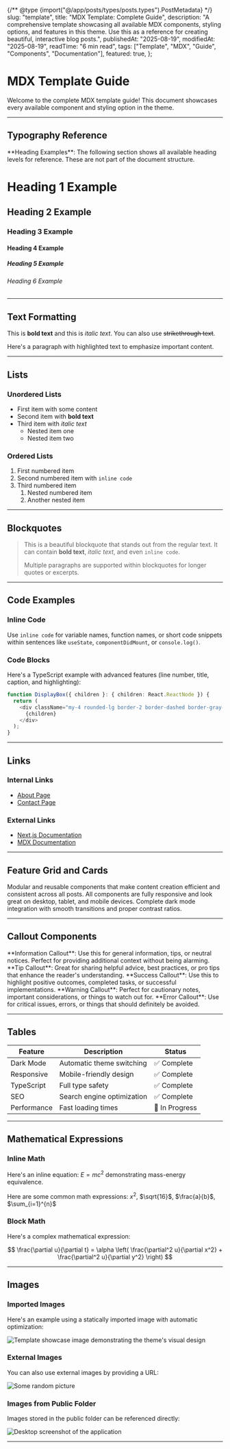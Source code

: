{/** @type {import("@/app/posts/types/posts.types").PostMetadata} */}
  slug: "template",
  title: "MDX Template: Complete Guide",
  description: "A comprehensive template showcasing all available MDX components, styling options, and features in this theme. Use this as a reference for creating beautiful, interactive blog posts.",
  publishedAt: "2025-08-19",
  modifiedAt: "2025-08-19",
  readTime: "6 min read",
  tags: ["Template", "MDX", "Guide", "Components", "Documentation"],
  featured: true,
};


# MDX Template Guide

Welcome to the complete MDX template guide! This document showcases every available component and styling option in the theme.

---

## Typography Reference

<Callout type="info">
**Heading Examples**: The following section shows all available heading levels for reference. These are not part of the document structure.
</Callout>

<DisplayBox>

# Heading 1 Example
## Heading 2 Example  
### Heading 3 Example
#### Heading 4 Example
##### Heading 5 Example
###### Heading 6 Example

</DisplayBox>

---

## Text Formatting

This is **bold text** and this is *italic text*. You can also use ~~strikethrough text~~.

Here's a paragraph with <Highlight>highlighted text</Highlight> to emphasize important content.

---

## Lists

### Unordered Lists
- First item with some content
- Second item with **bold text**
- Third item with *italic text*
  - Nested item one
  - Nested item two

### Ordered Lists
1. First numbered item
2. Second numbered item with `inline code`
3. Third numbered item
   1. Nested numbered item
   2. Another nested item

---

## Blockquotes

> This is a beautiful blockquote that stands out from the regular text. It can contain **bold text**, *italic text*, and even `inline code`.
> 
> Multiple paragraphs are supported within blockquotes for longer quotes or excerpts.

---

## Code Examples

### Inline Code

Use `inline code` for variable names, function names, or short code snippets within sentences like `useState`, `componentDidMount`, or `console.log()`.

### Code Blocks

Here's a TypeScript example with advanced features (line number, title, caption, and highlighting):

```typescript {1,3-5} title="TypeScript Example" caption="This example shows a simple component structure." showLineNumbers /border-dashed/
function DisplayBox({ children }: { children: React.ReactNode }) {
  return (
    <div className="my-4 rounded-lg border-2 border-dashed border-gray-300 bg-gray-50 p-6 dark:border-gray-600 dark:bg-gray-800/50">
      {children}
    </div>
  );
}
```

---

## Links

### Internal Links
- [About Page](/about)
- [Contact Page](/contact)

### External Links
- [Next.js Documentation](https://nextjs.org/docs)
- [MDX Documentation](https://mdxjs.com/)

---

## Feature Grid and Cards

<FeatureGrid>
  <FeatureCard title="Component System" icon="🧩">
    Modular and reusable components that make content creation efficient and consistent across all posts.
  </FeatureCard>
  
  <FeatureCard title="Responsive Design" icon="📱">
    All components are fully responsive and look great on desktop, tablet, and mobile devices.
  </FeatureCard>
  
  <FeatureCard title="Dark Mode Support" icon="🌙">
    Complete dark mode integration with smooth transitions and proper contrast ratios.
  </FeatureCard>
</FeatureGrid>

---

## Callout Components

<Callout type="info">
**Information Callout**: Use this for general information, tips, or neutral notices. Perfect for providing additional context without being alarming.
</Callout>

<Callout type="tip">
**Tip Callout**: Great for sharing helpful advice, best practices, or pro tips that enhance the reader's understanding.
</Callout>

<Callout type="success">
**Success Callout**: Use this to highlight positive outcomes, completed tasks, or successful implementations.
</Callout>

<Callout type="warning">
**Warning Callout**: Perfect for cautionary notes, important considerations, or things to watch out for.
</Callout>

<Callout type="error">
**Error Callout**: Use for critical issues, errors, or things that should definitely be avoided.
</Callout>

---

## Tables

| Feature | Description | Status |
|---------|-------------|--------|
| Dark Mode | Automatic theme switching | ✅ Complete |
| Responsive | Mobile-friendly design | ✅ Complete |
| TypeScript | Full type safety | ✅ Complete |
| SEO | Search engine optimization | ✅ Complete |
| Performance | Fast loading times | 🚧 In Progress |

---

## Mathematical Expressions

### Inline Math

Here's an inline equation: $E = mc^2$ demonstrating mass-energy equivalence.

Here are some common math expressions: $x^2$, $\sqrt{16}$, $\frac{a}{b}$, $\sum_{i=1}^{n}$

### Block Math

Here's a complex mathematical expression:

$$
\frac{\partial u}{\partial t} = \alpha \left( \frac{\partial^2 u}{\partial x^2} + \frac{\partial^2 u}{\partial y^2} \right)
$$

---

## Images

### Imported Images

Here's an example using a statically imported image with automatic optimization:

<Image src={templateImage} alt="Template showcase image demonstrating the theme's visual design" />

### External Images

You can also use external images by providing a URL:

<Image 
  src="https://w.wallhaven.cc/full/1p/wallhaven-1p6d79.jpg"
  alt="Some random picture"
/>

### Images from Public Folder

Images stored in the public folder can be referenced directly:

<Image 
  src="/screenshots/desktop.png"
  alt="Desktop screenshot of the application"
/>

---

